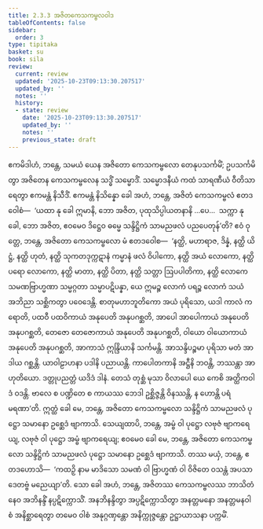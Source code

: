 ```yaml
---
title: 2.3.3 အဇိတကေသကမ္ဗလဝါဒ
tableOfContents: false
sidebar:
  order: 3
type: tipitaka
basket: su
book: sila
review:
  current: review
  updated: '2025-10-23T09:13:30.207517'
  updated_by: ''
  notes: ''
  history:
  - state: review
    date: '2025-10-23T09:13:30.207517'
    updated_by: ''
    notes: ''
    previous_state: draft
---
```



<ReviewStatus review={frontmatter.review} showDetails={true} />

<HypothesisAnnotation frontmatter={frontmatter} />

<DynamicBreadcrumb />

<Division number="170" book="sila" e="ch" v="6" p="51">

<Paragraph number="249" book="sila">
ဧကမိဒါဟံ, ဘန္တေ, သမယံ ယေန အဇိတော ကေသကမ္ဗလော တေနုပသင်္ကမိံ; ဥပသင်္ကမိတွာ အဇိတေန ကေသကမ္ဗလေန သဒ္ဓိံ သမ္မောဒိံ. သမ္မောဒနီယံ ကထံ သာရဏီယံ ဝီတိသာရေတွာ ဧကမန္တံ နိသီဒိံ. ဧကမန္တံ နိသိန္နော ခေါ အဟံ, ဘန္တေ, အဇိတံ ကေသကမ္ဗလံ ဧတဒဝေါစံ—  ‘ယထာ နု ခေါ ဣမာနိ, ဘော အဇိတ, ပုထုသိပ္ပါယတနာနိ …ပေ…  သက္ကာ နု ခေါ, ဘော အဇိတ, ဧဝမေဝ ဒိဋ္ဌေဝ ဓမ္မေ သန္ဒိဋ္ဌိကံ သာမညဖလံ ပညပေတုန်’တိ?
</Paragraph>

</Division>
<Division number="171" book="sila" e="ch" v="6" p="51">

<Paragraph number="250" book="sila">
ဧဝံ ဝုတ္တေ, ဘန္တေ, အဇိတော ကေသကမ္ဗလော မံ ဧတဒဝေါစ—  ‘နတ္ထိ, မဟာရာဇ, ဒိန္နံ, နတ္ထိ ယိဋ္ဌံ, နတ္ထိ ဟုတံ, နတ္ထိ သုကတဒုက္ကဋာနံ ကမ္မာနံ ဖလံ ဝိပါကော, နတ္ထိ အယံ လောကော, နတ္ထိ ပရော လောကော, နတ္ထိ မာတာ, နတ္ထိ ပိတာ, နတ္ထိ သတ္တာ ဩပပါတိကာ, နတ္ထိ လောကေ သမဏဗြာဟ္မဏာ သမ္မဂ္ဂတာ သမ္မာပဋိပန္နာ, ယေ ဣမဉ္စ လောကံ ပရဉ္စ လောကံ သယံ အဘိညာ သစ္ဆိကတွာ ပဝေဒေန္တိ. စာတုမဟာဘူတိကော အယံ ပုရိသော, ယဒါ ကာလံ ကရောတိ, ပထဝီ ပထဝိကာယံ အနုပေတိ အနုပဂစ္ဆတိ, အာပေါ အာပေါကာယံ အနုပေတိ အနုပဂစ္ဆတိ, တေဇော တေဇောကာယံ အနုပေတိ အနုပဂစ္ဆတိ, ဝါယော ဝါယောကာယံ အနုပေတိ အနုပဂစ္ဆတိ, အာကာသံ ဣန္ဒြိယာနိ သင်္ကမန္တိ. အာသန္ဒိပဉ္စမာ ပုရိသာ မတံ အာဒါယ ဂစ္ဆန္တိ. ယာဝါဠာဟနာ ပဒါနိ ပညာယန္တိ. ကာပေါတကာနိ အဋ္ဌီနိ ဘဝန္တိ, ဘဿန္တာ အာဟုတိယော. ဒတ္တုပညတ္တံ ယဒိဒံ ဒါနံ. တေသံ တုစ္ဆံ မုသာ ဝိလာပေါ ယေ ကေစိ အတ္ထိကဝါဒံ ဝဒန္တိ. ဗာလေ စ ပဏ္ဍိတေ စ ကာယဿ ဘေဒါ ဥစ္ဆိဇ္ဇန္တိ ဝိနဿန္တိ, န ဟောန္တိ ပရံ မရဏာ’တိ.
</Paragraph>

</Division>
<Division number="172" book="sila" e="ch" v="6" p="52">

<Paragraph number="251" book="sila">
ဣတ္ထံ ခေါ မေ, ဘန္တေ, အဇိတော ကေသကမ္ဗလော သန္ဒိဋ္ဌိကံ သာမညဖလံ ပုဋ္ဌော သမာနော ဥစ္ဆေဒံ ဗျာကာသိ. သေယျထာပိ, ဘန္တေ, အမ္ဗံ ဝါ ပုဋ္ဌော လဗုဇံ ဗျာကရေယျ, လဗုဇံ ဝါ ပုဋ္ဌော အမ္ဗံ ဗျာကရေယျ; ဧဝမေဝ ခေါ မေ, ဘန္တေ, အဇိတော ကေသကမ္ဗလော သန္ဒိဋ္ဌိကံ သာမညဖလံ ပုဋ္ဌော သမာနော ဥစ္ဆေဒံ ဗျာကာသိ. တဿ မယှံ, ဘန္တေ, ဧတဒဟောသိ—  ‘ကထဉှိ နာမ မာဒိသော သမဏံ ဝါ ဗြာဟ္မဏံ ဝါ ဝိဇိတေ ဝသန္တံ အပသာဒေတဗ္ဗံ မညေယျာ’တိ. သော ခေါ အဟံ, ဘန္တေ, အဇိတဿ ကေသကမ္ဗလဿ ဘာသိတံ နေဝ အဘိနန္ဒိံ နပ္ပဋိက္ကောသိံ. အနဘိနန္ဒိတွာ အပ္ပဋိက္ကောသိတွာ အနတ္တမနော အနတ္တမနဝါစံ အနိစ္ဆာရေတွာ တမေဝ ဝါစံ အနုဂ္ဂဏှန္တော အနိက္ကုဇ္ဇန္တော ဥဋ္ဌာယာသနာ ပက္ကမိံ.
</Paragraph>
</Division>